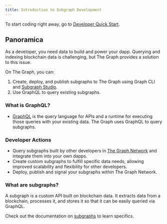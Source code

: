 ```yaml
---
title: Introduction to Subgraph Development
---
```


To start coding right away, go to [Developer Quick Start](/subgraphs/quick-start/).

## Panoramica

As a developer, you need data to build and power your dapp. Querying and indexing blockchain data is challenging, but The Graph provides a solution to this issue.

On The Graph, you can:

1. Create, deploy, and publish subgraphs to The Graph using Graph CLI and [Subgraph Studio](https://thegraph.com/studio/).
2. Use GraphQL to query existing subgraphs.

### What is GraphQL?

- [GraphQL](https://graphql.org/learn/) is the query language for APIs and a runtime for executing those queries with your existing data. The Graph uses GraphQL to query subgraphs.

### Developer Actions

- Query subgraphs built by other developers in [The Graph Network](https://thegraph.com/explorer) and integrate them into your own dapps.
- Create custom subgraphs to fulfill specific data needs, allowing improved scalability and flexibility for other developers.
- Deploy, publish and signal your subgraphs within The Graph Network.

### What are subgraphs?

A subgraph is a custom API built on blockchain data. It extracts data from a blockchain, processes it, and stores it so that it can be easily queried via GraphQL.

Check out the documentation on [subgraphs](/subgraphs/developing/subgraphs/) to learn specifics.
